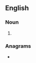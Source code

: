 {{also|pianoplayers}}
==English==

===Noun===
{{head|en|noun plural form}}

# {{plural of|piano player|lang=en}}

===Anagrams===
* {{anagrams|en|player pianos}}